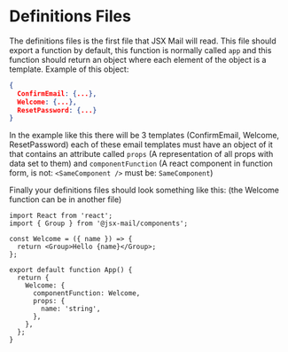 # Definitions Files

The definitions files is the first file that JSX Mail will read. This file should export a function by default, this function is normally called `app` and this function should return an object where each element of the object is a template. Example of this object:

```json
{
  ConfirmEmail: {...},
  Welcome: {...},
  ResetPassword: {...}
}
```

In the example like this there will be 3 templates (ConfirmEmail, Welcome, ResetPassword) each of these email templates must have an object of it that contains an attribute called `props` (A representation of all props with data set to them) and `componentFunction` (A react component in function form, is not: `<SameComponent />` must be: `SameComponent`)

Finally your definitions files should look something like this: (the Welcome function can be in another file)

```tsx
import React from 'react';
import { Group } from '@jsx-mail/components';

const Welcome = ({ name }) => {
  return <Group>Hello {name}</Group>;
};

export default function App() {
  return {
    Welcome: {
      componentFunction: Welcome,
      props: {
        name: 'string',
      },
    },
  };
}
```
